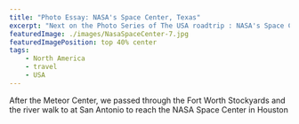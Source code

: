 ```yaml
---
title: "Photo Essay: NASA's Space Center, Texas"
excerpt: "Next on the Photo Series of The USA roadtrip : NASA's Space Center"
featuredImage: ./images/NasaSpaceCenter-7.jpg
featuredImagePosition: top 40% center
tags:
    - North America
    - travel
    - USA
---
```


After the Meteor Center, we passed through the Fort Worth Stockyards and the river walk to at San Antonio to reach the
NASA Space Center in Houston

<ImageGallery relativeDirectory={props.path} />
